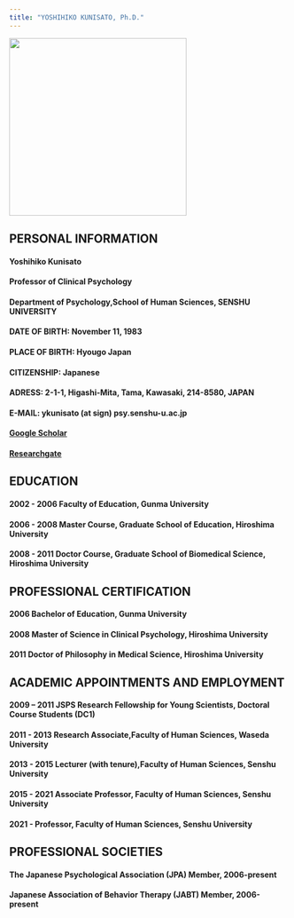 ```yaml
---
title: "YOSHIHIKO KUNISATO, Ph.D."
---
```


<img src="yoshihiko_kunisato.jpg" width="320px">

## PERSONAL INFORMATION
####  Yoshihiko Kunisato
####  Professor of Clinical Psychology
####  Department of Psychology,School of Human Sciences, SENSHU UNIVERSITY
####  DATE OF BIRTH: November 11, 1983
####  PLACE OF BIRTH: Hyougo Japan
####  CITIZENSHIP: Japanese
####  ADRESS: 2-1-1, Higashi-Mita, Tama, Kawasaki, 214-8580, JAPAN
####  E-MAIL: ykunisato (at sign) psy.senshu-u.ac.jp
####  [Google Scholar](http://scholar.google.com/citations?hl=en&user=cIhFY1YAAAAJ&view_op=list_works&gmla=AJsN-F7XXdjEVvO0pY8lFA19xtBq863U6a1bfQ12xa94TeIywgyckyZZLTHy4w22BKWLQJNyO9poNHdBCbXOlOjBAtMt007KIQvJ3pw1eoK3M-H7cbPbOmyU5ERgq4Wflfy8ZAjESXzV)
####  [Researchgate](https://www.researchgate.net/profile/Yoshihiko_Kunisato)

## EDUCATION
####  2002 - 2006 Faculty of Education, Gunma University
####  2006 - 2008 Master Course, Graduate School of Education, Hiroshima University
####  2008 - 2011 Doctor Course, Graduate School of Biomedical Science, Hiroshima University
 
## PROFESSIONAL CERTIFICATION
####  2006 Bachelor of Education, Gunma University
####  2008 Master of Science in Clinical Psychology, Hiroshima University
####  2011 Doctor of Philosophy in Medical Science, Hiroshima University

## ACADEMIC APPOINTMENTS AND EMPLOYMENT
####  2009 – 2011 JSPS Research Fellowship for Young Scientists, Doctoral Course Students (DC1)
####  2011 - 2013 Research Associate,Faculty of Human Sciences, Waseda University
####  2013 - 2015 Lecturer (with tenure),Faculty of Human Sciences, Senshu University
####  2015 - 2021 Associate Professor, Faculty of Human Sciences, Senshu University
####  2021 - Professor, Faculty of Human Sciences, Senshu University

## PROFESSIONAL SOCIETIES
####  The Japanese Psychological Association (JPA) Member, 2006-present
####  Japanese Association of Behavior Therapy (JABT) Member, 2006-present

